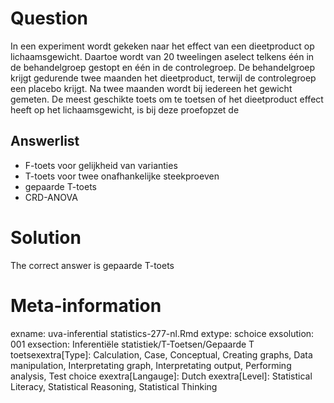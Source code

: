 Question
========

In een experiment wordt gekeken naar het effect van een dieetproduct op lichaamsgewicht. Daartoe wordt van 20 tweelingen aselect telkens één in de behandelgroep gestopt en één in de controlegroep. De behandelgroep krijgt gedurende twee maanden het dieetproduct, terwijl de controlegroep een placebo krijgt. Na twee maanden wordt bij iedereen het gewicht gemeten. De meest geschikte toets om te toetsen of het dieetproduct effect heeft op het lichaamsgewicht, is bij deze proefopzet de 

Answerlist
----------
* F-toets voor gelijkheid van varianties
* T-toets voor twee onafhankelijke steekproeven
* gepaarde T-toets
* CRD-ANOVA

Solution
========

The correct answer is  gepaarde T-toets 

Meta-information
================
exname: uva-inferential statistics-277-nl.Rmd 
extype: schoice 
exsolution: 001 
exsection: Inferentiële statistiek/T-Toetsen/Gepaarde T toetsexextra[Type]: Calculation, Case, Conceptual, Creating graphs, Data manipulation, Interpretating graph, Interpretating output, Performing analysis, Test choice 
exextra[Langauge]: Dutch 
exextra[Level]: Statistical Literacy, Statistical Reasoning, Statistical Thinking 
